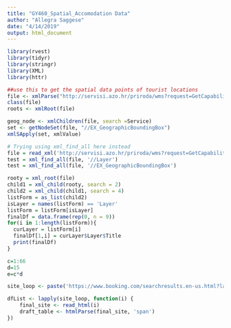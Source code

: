 ```yaml
---
title: "GY460_Spatial_Accomodation Data"
author: "Allegra Saggese"
date: "4/14/2019"
output: html_document
---
```


```r

library(rvest)
library(tidyr)
library(stringr) 
library(XML)
library(httr)

```

```r

##use this to get the spatial data points of tourist locations
file <- xmlParse("http://servisi.azo.hr/priroda/wms?request=GetCapabilities")
class(file)
roots <- xmlRoot(file)

geog_node <- xmlChildren(file, search =Service)
set <- getNodeSet(file, "//EX_GeographicBoundingBox")
xmlSApply(set, xmlValue) 

# Trying using xml_find_all here instead
file = read_xml('http://servisi.azo.hr/priroda/wms?request=GetCapabilities')
test = xml_find_all(file, '//Layer')
test = xml_find_all(file, '//EX_GeographicBoundingBox')
```

```r
rooty = xml_root(file)
child1 = xml_child(rooty, search = 2)
child2 = xml_child(child1, search = 4)
listForm = as_list(child2)
isLayer = names(listForm) == 'Layer'
listForm = listForm[isLayer]
finalDf = data.frame(rep(0, n = 9))
for(i in 1:length(listForm)){
  curLayer = listForm[i]
  finalDf[1,i] = curLayer$Layer$Title
  print(finalDf)
}
```


```r
c=1:66
d=15
e=c*d

site_loop <- paste('https://www.booking.com/searchresults.en-us.html?label=gen173nr-1FCAEoggI46AdIM1gEaFCIAQGYATG4AQfIAQzYAQHoAQH4AQKIAgGoAgO4ApWbzuUFwAIB&sid=fec4720dd530160d33c2fe8791573d39&tmpl=searchresults&ac_click_type=b&ac_position=0&checkin_month=6&checkin_monthday=1&checkin_year=2019&checkout_month=6&checkout_monthday=2&checkout_year=2019&class_interval=1&dest_id=54&dest_type=country&dtdisc=0&from_sf=1&group_adults=2&group_children=0&inac=0&index_postcard=0&label_click=undef&no_rooms=1&postcard=0&raw_dest_type=country&room1=A%2CA&sb_price_type=total&search_selected=1&shw_aparth=1&slp_r_match=0&src=index&src_elem=sb&srpvid=fdcc8e4742ce00c6&ss=Croatia&ss_all=0&ss_raw=croatia&ssb=empty&sshis=0&rows=15&offset=', e, sep="")

dfList <- lapply(site_loop, function(i) {
    final_site <- read_html(i)
    draft_table <- htmlParse(final_site, 'span')
})

```

